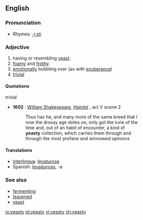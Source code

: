 ==English==

===Pronunciation===
* Rhymes: [[Rhymes:English:-iːsti|-iːsti]]

===Adjective===
{{infl|en|adjective}}

# having or resembling [[yeast]].
# [[foamy]] and [[frothy]].
# [[emotionally]] bubbling over (as with [[exuberance]])
# [[trivial]]

====Quotations====
;trivial
* '''1602''' : [[w:William Shakespeare|William Shakespeare]], ''[[s:Hamlet|Hamlet]]'' , act V scene 2
*: Thus has he, and many more of the same breed that I
*: now the drossy age dotes on, only got the tune of the
*: time and, out of an habit of encounter, a kind of
*: '''yeasty''' collection, which carries them through and
*: through the most profane and winnowed opinions

====Translations====
{{top}}
* [[Interlingua]]: [[levaturose]]
* Spanish: [[levaduroso]], -a
{{bottom}}

===See also===
* [[fermenting]]
* [[leavened]]
* [[yeast]]

[[io:yeasty]]
[[pl:yeasty]]
[[vi:yeasty]]
[[zh:yeasty]]